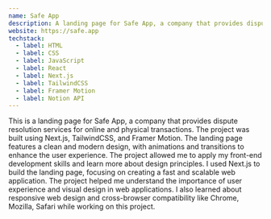 ```yaml
---
name: Safe App
description: A landing page for Safe App, a company that provides dispute resolution services for online and physical transactions.
website: https://safe.app
techstack:
  - label: HTML
  - label: CSS
  - label: JavaScript
  - label: React
  - label: Next.js
  - label: TailwindCSS
  - label: Framer Motion
  - label: Notion API
---
```


This is a landing page for Safe App, a company that provides dispute resolution services for online and physical transactions. The project was built using Next.js, TailwindCSS, and Framer Motion. The landing page features a clean and modern design, with animations and transitions to enhance the user experience. The project allowed me to apply my front-end development skills and learn more about design principles. I used Next.js to build the landing page, focusing on creating a fast and scalable web application. The project helped me understand the importance of user experience and visual design in web applications. I also learned about responsive web design and cross-browser compatibility like Chrome, Mozilla, Safari while working on this project.
```